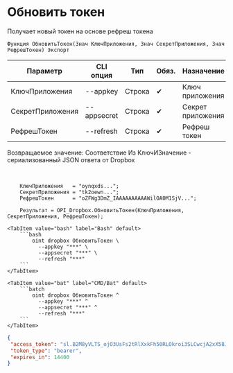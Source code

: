 ﻿---
sidebar_position: 3
---


# Обновить токен
 Получает новый токен на основе рефреш токена



`Функция ОбновитьТокен(Знач КлючПриложения, Знач СекретПриложения, Знач РефрешТокен) Экспорт`

  | Параметр | CLI опция | Тип | Обяз. | Назначение |
  |-|-|-|-|-|
  | КлючПриложения | --appkey | Строка | &#x2714; | Ключ приложения |
  | СекретПриложения | --appsecret | Строка | &#x2714; | Секрет приложения |
  | РефрешТокен | --refresh | Строка | &#x2714; | Рефреш токен |

  
  Возвращаемое значение:   Соответствие Из КлючИЗначение - сериализованный JSON ответа от Dropbox

<br/>




```bsl title="Пример кода"
    КлючПриложения   = "oynqxds...";
    СекретПриложения = "tk2oewn...";
    РефрешТокен      = "oZFWg3DmZ_IAAAAAAAAAAWilOA0M1SjV...";

    Результат = OPI_Dropbox.ОбновитьТокен(КлючПриложения, СекретПриложения, РефрешТокен);
```
    

 <Tabs>
  
    <TabItem value="bash" label="Bash" default>
        ```bash
            oint dropbox ОбновитьТокен \
              --appkey "***" \
              --appsecret "***" \
              --refresh "***"
        ```
    </TabItem>
  
    <TabItem value="bat" label="CMD/Bat" default>
        ```batch
            oint dropbox ОбновитьТокен ^
              --appkey "***" ^
              --appsecret "***" ^
              --refresh "***"
        ```
    </TabItem>
</Tabs>


```json title="Результат"
{
 "access_token": "sl.B2M8yVLTS_ojO3UsFs2tRlXxkFh50RLOkroi3SLCwcjA2xX58JY__GXKh9vPGnGcfDkkTJJYB1Wn9tFvj6cRs3w04TnfaBQnJiOfUb58UHexTCAdck9xNFIBAQjuAQKUtkoht66bvsu4oh6Wl6gQpvU",
 "token_type": "bearer",
 "expires_in": 14400
}
```
